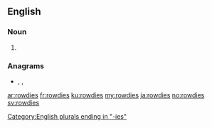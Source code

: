 ==English==

===Noun===
{{head|en|noun plural form}}

# {{plural of|rowdy|lang=en}}

===Anagrams===
* {{l|en|dowries}}, {{l|en|weirdos}}, {{l|en|wordies}}
[[Category:English plurals ending in "-ies"]]

[[ar:rowdies]]
[[fr:rowdies]]
[[ku:rowdies]]
[[my:rowdies]]
[[ja:rowdies]]
[[no:rowdies]]
[[sv:rowdies]]